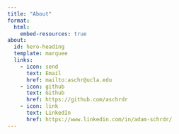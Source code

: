 ```yaml
---
title: "About"
format: 
  html:
    embed-resources: true
about: 
  id: hero-heading
  template: marquee
  links:
    - icon: send
      text: Email
      href: mailto:aschr@ucla.edu
    - icon: github
      text: Github
      href: https://github.com/aschrdr
    - icon: link
      text: LinkedIn
      href: https://www.linkedin.com/in/adam-schrdr/
---
```

